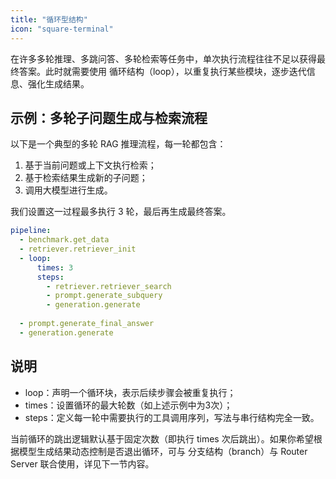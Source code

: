 ```yaml
---
title: "循环型结构"
icon: "square-terminal"
---
```


在许多多轮推理、多跳问答、多轮检索等任务中，单次执行流程往往不足以获得最终答案。此时就需要使用 循环结构（loop），以重复执行某些模块，逐步迭代信息、强化生成结果。

## 示例：多轮子问题生成与检索流程

以下是一个典型的多轮 RAG 推理流程，每一轮都包含：

1. 基于当前问题或上下文执行检索；
2. 基于检索结果生成新的子问题；
3. 调用大模型进行生成。

我们设置这一过程最多执行 3 轮，最后再生成最终答案。

```yaml
pipeline:
  - benchmark.get_data
  - retriever.retriever_init
  - loop:
      times: 3         
      steps:
        - retriever.retriever_search
        - prompt.generate_subquery
        - generation.generate
        
  - prompt.generate_final_answer
  - generation.generate
```

## 说明

- loop：声明一个循环块，表示后续步骤会被重复执行；
- times：设置循环的最大轮数（如上述示例中为3次）；
- steps：定义每一轮中需要执行的工具调用序列，写法与串行结构完全一致。

当前循环的跳出逻辑默认基于固定次数（即执行 times 次后跳出）。如果你希望根据模型生成结果动态控制是否退出循环，可与 分支结构（branch）与 Router Server 联合使用，详见下一节内容。